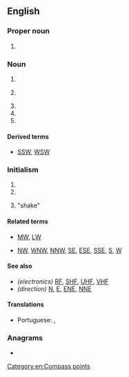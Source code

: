 {{also|sw|Sw|Sw.|św.|šw}}
==English==

===Proper noun===
{{en-proper noun}}

# {{initialism of|lang=en|Star Wars}}

===Noun===
{{en-noun|~}}

# {{init of|lang=en|search warrant}}
# {{lb|en|electronics}} {{init of|lang=en|short wave}}
# {{abbr of|lang=en|software}}
# {{init of|lang=en|sex work}}
# {{init of|lang=en|street workout}}

====Derived terms====
* {{sense|southwest}} [[SSW]], [[WSW]]

===Initialism===
{{rfc-header|Initialism}}
{{head|en|initialism}}

# {{init of|lang=en|southwest}}
# {{init of|lang=en|southwestern}}
# {{lb|en|handbells}} "shake"

====Related terms====
* {{sense|short wave}} [[MW]], [[LW]]
* {{sense|southwest}} [[NW]], [[WNW]], [[NNW]], [[SE]], [[ESE]], [[SSE]], [[S]], [[W]]

====See also====
* ''(electronics)'' [[RF]], [[SHF]], [[UHF]], [[VHF]]
* ''(direction)'' [[N]], [[E]], [[ENE]], [[NNE]]

====Translations====
{{trans-top|compass point}}
* Portuguese: {{t+|pt|SO}}, {{t|pt|SW}}
{{trans-mid}}
{{trans-bottom}}

===Anagrams===
* {{anagrams|en|a=sw|W's|WS|Ws|w's|ws}}

[[Category:en:Compass points]]